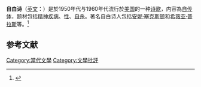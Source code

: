 '''自白诗'''（[[英文|英文]]：{{lang|en|Confessional poetry}}）是於1950年代与1960年代流行於[[美国|美国]]的一种[[诗歌|诗歌]]，内容為[[自传体|自传体]]，题材包括[[精神疾病|精神疾病]]、[[性愛|性]]、[[自杀|自杀]]。著名自白诗人包括[[安妮·塞克斯顿|安妮·塞克斯顿]]和[[希薇亚·普拉斯|希薇亚·普拉斯]]等。<ref>{{Cite book | author =Christopher Beach | title = The Cambridge Introduction to Twentieth-Century American Poetry | location = 英国 | publisher = 剑桥大学出版社 | date = 2003 | pages = 155 | ISBN = 0-521-89149-3 | accessdate = 2013-07-16 }}</ref>

==参考文献==
{{reflist}}
{{stub}}
[[Category:當代文學|Category:當代文學]]
[[Category:文學批評|Category:文學批評]]